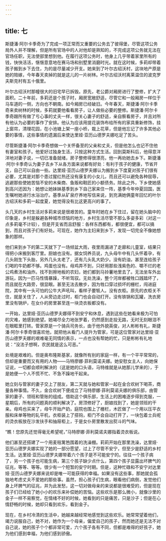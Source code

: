```yaml
---
---
---
```

title: 七
---




斯捷潘·阿尔卡季奇为了完成一项正常而又重要的公务去了彼得堡，尽管这项公务局外人并不理解，但是所有官场中的人对他却是熟知的，不完成这项公务就无法在官场任职，无法使部里想到他。在履行这项公务时，他身上几乎带着家里所有的钱，快快活活，惬惬意意地在赛马场和别墅里消磨时光。就在这时候，多莉却带着孩子搬到乡下去住，为的是尽量减少开支。她来到了叶尔古绍沃村，这块地产原是她的陪嫁，今年春天卖掉的就是这儿的一片树林。叶尔古绍沃村离莱温住的波克罗夫斯克村有五十俄里。

叶尔古绍沃村那幢很大的旧宅早已拆毁。原先，老公爵对厢房进行了整修，扩大了面积。二十年前，多莉还是个孩子时，厢房宽敞舒适，尽管它和一般厢房一样位于马车道的一侧，方向也不朝南。如今厢房已经破旧。今年春天，斯捷潘·阿尔卡季奇来卖树林的时候，多莉就要他看看房子，让人做些必要的整修。斯捷潘·阿尔卡季奇跟所有做了亏心事的丈夫一样，很关心妻子的舒适，亲自察看房子，并且对所有他认为必要的事作了安排。他认为应该用提花装饰布给所有的家具重新修饰，挂上窗帘，清理花园，在小池塘上架一座小桥，栽上花草，但是他忘记了许多其他必要的事情，这些事情的遗漏后来使达里娅·亚历山德罗夫娜吃足了苦头。

尽管斯捷潘·阿尔卡季奇想做一个关怀备至的父亲和丈夫，但是他怎么也记不住他有妻室和孩子。他爱好过独身生活，只按这种方式生活。回到莫斯科后，他得意洋洋地对妻子说，一切已准备就绪，房子整修得很漂亮，他一再劝她去乡下。斯捷潘·阿尔卡季奇认为妻子去乡下从各方面来说都有好处：有利于孩子的健康，节省开支，自己可以自由一些。达里娅·亚历山德罗夫娜认为搬到乡下度夏对孩子们很有必要，尤其是对那个患过猩红热还没有康复的小女儿，而且还可以避免各种屈辱，逃避那些使她苦恼不安的木柴商、鱼贩和鞋匠的小额债务。除此之外，下乡使她感到高兴还因为：她想让她妹妹基季到乡下自己家来住一阵，基季今年仲夏回国，医生嘱咐她进行水浴治疗。基季从矿泉疗养地写信来说，到充满她俩童年回忆的叶尔古绍沃和多莉一起度夏，她觉得没有比这更高兴的事了。

头几天的乡村生活对多莉来说是很艰苦的。童年时她在乡下住过，留在她头脑中的印象是，乡村是躲避各种城市烦恼的地方，乡村生活尽管不那么多姿多彩（对这一点多莉毫不计较），但是开支省而且舒服：各样东西都有，都很便宜，都可以搞到，而且对孩子们有好处。可现在，她作为主妇来到乡下，发现一切完全不像她想象的那样。

他们来到乡下的第二天就下了一场倾盆大雨，夜里雨漏进了走廊和儿童室，结果只得把小床搬到客厅里。厨娘也没有。据女饲养员说，九头母牛中有几头怀着孕，有几头刚生下头胎，另外几头太老了，还有几头乳大奶少。没有奶油，甚至连给孩子们喝的牛奶都不够。鸡蛋也没有。母鸡弄不到，只好用那些浅紫色的、嚼不烂的老公鸡煮汤和油炸。找不到擦地板的农妇，她们都到马铃薯地里去了。无法坐车外出游玩，因为一匹马性情暴躁，不听驾驭。无处洗澡，整个河岸都被牲口践踏坏了，而且就在大路旁，很显眼。甚至无法去散步，因为牲口穿过损坏的栅栏，闯进庭院，其中有一头可怕的公牛大声吼叫，看样子要牴人。没有衣柜。原先的衣柜关不住，就是关住了，人从旁边走过时，柜门也会自动打开。没有铁锅和瓦罐，洗衣房里没有锅炉，在女仆的房里甚至连一块烫衣板都没有。

一开始，达里娅·亚历山德罗夫娜得不到安宁和休息，遇到这些在她看来极为可怕的灾难，她感到绝望。她竭尽全力地张罗着，仍然感到走投无路，无时无刻眼泪不在眼眶里打转。管家原是一个骑兵司务长，由于他外貌英俊，对人彬彬有礼，斯捷潘·阿尔卡季奇很喜欢他，就把他从看门人提升为管家，可是这位管家对达里娅·亚历山德罗夫娜的艰难毫无同情的表示，一点也没有帮她的忙，只是彬彬有礼地说：“没法子想啊，农民就是这么可恶。”

处境是艰难的。但是奥布隆斯基家，就像所有别的家庭一样，有一个平平常常的，但却是重要而又有用的人物——马特廖娜·菲利莫诺夫娜。她安慰女主人，向她保证说，一切都会顺利解决的（这是她的口头语，马特维就是从她那儿学来的），于是她便一个人不慌不忙、不急不躁地干起来。

她立刻与管家的妻子交上了朋友，第二天就与她和管家一起在金合欢树下喝茶，商量各种事情。不久，金合欢树下便成立了马特廖娜·菲利莫诺夫娜的俱乐部，由管家的妻子、领班和管账的组成。借助这个俱乐部，生活上的困难逐步得到克服，一星期后，所有的问题真的顺利解决了。房顶修好了，厨娘找到了，她是领班的干亲。母鸡也买来了，母牛开始产奶，庭院也围上了栅栏，木匠做了一个用以压平衣服和床单等物的轧平机，衣柜装上了搭钩，柜门不会自动打开了，一块包着士兵呢的烫衣板放在沙发扶手和抽屉柜上，于是女仆房里散发出熨斗的气味。

“瞧！您原先还觉得毫无希望呢，”马特廖娜·菲利莫诺夫娜指着烫衣板说。

他们甚至还搭建了一个用麦秸篱笆围着的洗澡棚。莉莉开始在那里洗澡，达里娅·亚历山德罗夫娜实现了她的一部分愿望，过上了尽管不安宁，但至少是舒适的乡村生活。达里娅·亚历山德罗夫娜带着六个孩子是不可能安宁的。往往一个孩子病了，另一个孩子也可能生病，第三个孩子缺少点什么，第四个孩子显露出坏脾气的征兆，等等、等等。很少有一个短暂的安宁时期。但是，这种忙碌和不安宁对达里娅·亚历山德罗夫娜来说却是唯一可能获得的幸福。如果没有这些事，那她就会孤独地考虑丈夫不爱她的那些事。虽然，担心孩子们生病，眼看他们病倒，发觉他们身上坏脾气的征兆，并为此发愁，这一切对做母亲的来说都是很难受的，但是现在孩子们已经给了她小小的欢乐来补偿她的苦恼。这些欢乐是那么微小，就像沙里的金子一样不易察觉，在情绪不好的时候，她看到的只是痛苦，只是沙子；但是在心情舒畅的时候，她却只看到欢乐，看到金子。

现在，在乡村冷清的生活中，她越来越经常地感觉到这些欢乐。她常常望着他们，竭力说服自己，她不对，她作为一个母亲，偏爱自己的孩子，然而她还是无法不对自己说，她的孩子个个都非常可爱，六个孩子各有不同，但都是难得的好孩子，她为他们感到幸福，为他们感到骄傲。